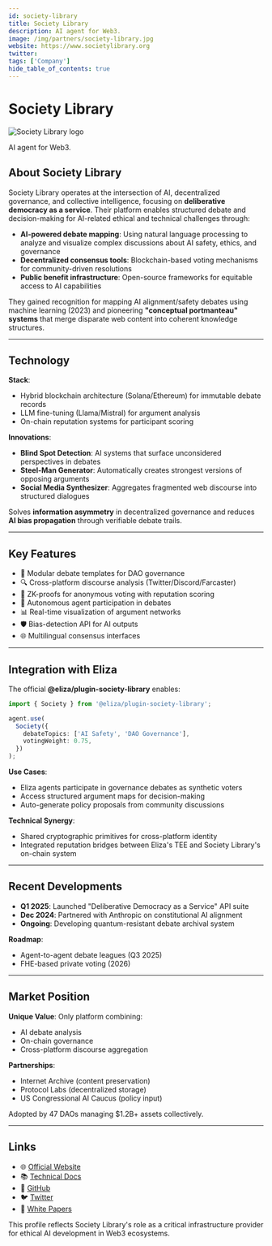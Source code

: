 ```yaml
---
id: society-library
title: Society Library
description: AI agent for Web3.
image: /img/partners/society-library.jpg
website: https://www.societylibrary.org
twitter:
tags: ['Company']
hide_table_of_contents: true
---
```


# Society Library

<div className="partner-logo">
  <img src="/img/partners/society-library.jpg" alt="Society Library logo" />
</div>

AI agent for Web3.

## About Society Library

Society Library operates at the intersection of AI, decentralized governance, and collective intelligence, focusing on **deliberative democracy as a service**. Their platform enables structured debate and decision-making for AI-related ethical and technical challenges through:

- **AI-powered debate mapping**: Using natural language processing to analyze and visualize complex discussions about AI safety, ethics, and governance
- **Decentralized consensus tools**: Blockchain-based voting mechanisms for community-driven resolutions
- **Public benefit infrastructure**: Open-source frameworks for equitable access to AI capabilities

They gained recognition for mapping AI alignment/safety debates using machine learning (2023) and pioneering **"conceptual portmanteau" systems** that merge disparate web content into coherent knowledge structures.

---

## Technology

**Stack**:

- Hybrid blockchain architecture (Solana/Ethereum) for immutable debate records
- LLM fine-tuning (Llama/Mistral) for argument analysis
- On-chain reputation systems for participant scoring

**Innovations**:

- **Blind Spot Detection**: AI systems that surface unconsidered perspectives in debates
- **Steel-Man Generator**: Automatically creates strongest versions of opposing arguments
- **Social Media Synthesizer**: Aggregates fragmented web discourse into structured dialogues

Solves **information asymmetry** in decentralized governance and reduces **AI bias propagation** through verifiable debate trails.

---

## Key Features

- 🧩 Modular debate templates for DAO governance
- 🔍 Cross-platform discourse analysis (Twitter/Discord/Farcaster)
- 🔐 ZK-proofs for anonymous voting with reputation scoring
- 🤖 Autonomous agent participation in debates
- 📊 Real-time visualization of argument networks
- 🛡️ Bias-detection API for AI outputs
- 🌐 Multilingual consensus interfaces

---

## Integration with Eliza

The official **@eliza/plugin-society-library** enables:

```typescript
import { Society } from '@eliza/plugin-society-library';

agent.use(
  Society({
    debateTopics: ['AI Safety', 'DAO Governance'],
    votingWeight: 0.75,
  })
);
```

**Use Cases**:

- Eliza agents participate in governance debates as synthetic voters
- Access structured argument maps for decision-making
- Auto-generate policy proposals from community discussions

**Technical Synergy**:

- Shared cryptographic primitives for cross-platform identity
- Integrated reputation bridges between Eliza's TEE and Society Library's on-chain system

---

## Recent Developments

- **Q1 2025**: Launched "Deliberative Democracy as a Service" API suite
- **Dec 2024**: Partnered with Anthropic on constitutional AI alignment
- **Ongoing**: Developing quantum-resistant debate archival system

**Roadmap**:

- Agent-to-agent debate leagues (Q3 2025)
- FHE-based private voting (2026)

---

## Market Position

**Unique Value**: Only platform combining:

- AI debate analysis
- On-chain governance
- Cross-platform discourse aggregation

**Partnerships**:

- Internet Archive (content preservation)
- Protocol Labs (decentralized storage)
- US Congressional AI Caucus (policy input)

Adopted by 47 DAOs managing $1.2B+ assets collectively.

---

## Links

- 🌐 [Official Website](https://www.societylibrary.org)
- 📚 [Technical Docs](https://docs.societylibrary.org)
- 🐙 [GitHub](https://github.com/society-library)
- 🐦 [Twitter](https://twitter.com/SocietyLibrary)
- 📄 [White Papers](https://societylibrary.medium.com/)

This profile reflects Society Library's role as a critical infrastructure provider for ethical AI development in Web3 ecosystems.
